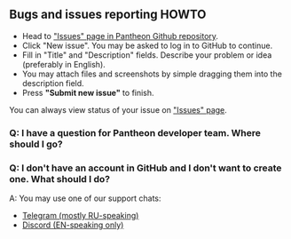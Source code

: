 
<Meta title='Bugs - Mahjong Pantheon'
      description='How to report bugs and issues for Mahjong Pantheon' />

## Bugs and issues reporting HOWTO

- Head to <a href='https://github.com/MahjongPantheon/pantheon/issues' target='_blank'>"Issues" page in Pantheon Github repository</a>.
- Click "New issue". You may be asked to log in to GitHub to continue.
- Fill in "Title" and "Description" fields. Describe your problem or idea (preferably in English).
- You may attach files and screenshots by simple dragging them into the description field.
- Press **"Submit new issue"** to finish.

You can always view status of your issue on <a href='https://github.com/MahjongPantheon/pantheon/issues' target='_blank'>"Issues" page</a>.

### Q: I have a question for Pantheon developer team. Where should I go?
### Q: I don't have an account in GitHub and I don't want to create one. What should I do?

A: You may use one of our support chats:
- <a href='https://t.me/pantheon_support' target='_blank'>Telegram (mostly RU-speaking)</a>
- <a href='https://discord.gg/U5qBkexfEQ' target='_blank'>Discord (EN-speaking only)</a>
